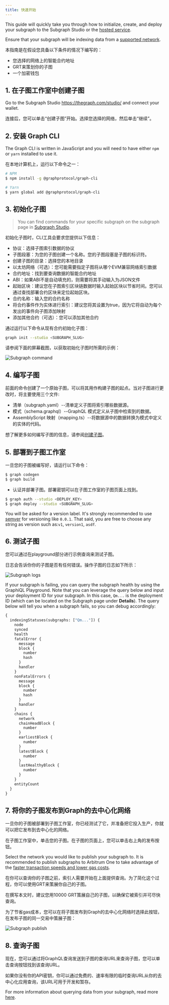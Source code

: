 ```yaml
---
title: 快速开始
---
```


This guide will quickly take you through how to initialize, create, and deploy your subgraph to the Subgraph Studio or the [hosted service](#hosted-service).

Ensure that your subgraph will be indexing data from a [supported network](/developing/supported-networks).

本指南是在假设您具备以下条件的情况下编写的：

-   您选择的网络上的智能合约地址
-   GRT来策划你的子图
-   一个加密钱包

## 1.  在子图工作室中创建子图

Go to the Subgraph Studio <https://thegraph.com/studio/> and connect your wallet.

连接后，您可以单击“创建子图”开始。选择您选择的网络，然后单击“继续”。

## 2.  安装 Graph CLI

The Graph CLI is written in JavaScript and you will need to have either `npm` or `yarn` installed to use it.

在本地计算机上，运行以下命令之一：

```sh
# NPM
$ npm install -g @graphprotocol/graph-cli

# Yarn
$ yarn global add @graphprotocol/graph-cli
```

## 3.  初始化子图

> You can find commands for your specific subgraph on the subgraph page in [Subgraph Studio](https://thegraph.com/studio/).

初始化子图时，CLI工具会要求您提供以下信息：

-   协议：选择子图索引数据的协议
-   子图段塞：为您的子图创建一个名称。您的子图段塞是子图的标识符。
-   创建子图的目录：选择您的本地目录
-   以太坊网络（可选）：您可能需要指定子图将从哪个EVM兼容网络索引数据
-   合约地址：找到要查询数据的智能合约地址
-   ABI：如果ABI不是自动填充的，则需要将其手动输入为JSON文件
-   起始区块：建议您在子图索引区块链数据时输入起始区块以节省时间。您可以通过查找部署合约区块来定位起始区块。
-   合约名称：输入您的合约名称
-   将合约事件作为实体进行索引：建议您将其设置为true，因为它将自动为每个发出的事件向子图添加映射
-   添加其他合约（可选）：您可以添加其他合约

通过运行以下命令从现有合约初始化子图：

```sh
graph init --studio <SUBGRAPH_SLUG>
```

请参阅下面的屏幕截图，以获取初始化子图时所需的示例：

![Subgraph command](/img/subgraph-init-example.png)

## 4.  编写子图

前面的命令创建了一个原始子图，可以将其用作构建子图的起点。当对子图进行更改时，将主要使用三个文件:

-   清单（subgraph.yaml）--清单定义子图将索引哪些数据源。
-   模式（schema.graphql）--GraphQL 模式定义从子图中检索到的数据。
-   AssemblyScript 映射（mapping.ts）--将数据源中的数据转换为模式中定义的实体的代码。

想了解更多如何编写子图的信息，请参阅[创建子图](/development/Creating-a-subgraph)。

## 5.  部署到子图工作室

一旦您的子图被编写好，请运行以下命令：

```sh
$ graph codegen
$ graph build
```

-   认证并部署子图。部署密钥可以在子图工作室的子图页面上找到。

```sh
$ graph auth --studio <DEPLOY_KEY>
$ graph deploy --studio <SUBGRAPH_SLUG>
```

You will be asked for a version label. It's strongly recommended to use [semver](https://semver.org/) for versioning like `0.0.1`. That said, you are free to choose any string as version such as:`v1`, `version1`, `asdf`.

## 6.  测试子图

您可以通过在playground部分进行示例查询来测试子图。

日志会告诉你你的子图是否有任何错误。操作子图的日志如下所示：

![Subgraph logs](/img/subgraph-logs-image.png)

If your subgraph is failing, you can query the subgraph health by using the GraphiQL Playground. Note that you can leverage the query below and input your deployment ID for your subgraph. In this case, `Qm...` is the deployment ID (which can be located on the Subgraph page under **Details**). The query below will tell you when a subgraph fails, so you can debug accordingly:

```graphql
{
  indexingStatuses(subgraphs: ["Qm..."]) {
    node
    synced
    health
    fatalError {
      message
      block {
        number
        hash
      }
      handler
    }
    nonFatalErrors {
      message
      block {
        number
        hash
      }
      handler
    }
    chains {
      network
      chainHeadBlock {
        number
      }
      earliestBlock {
        number
      }
      latestBlock {
        number
      }
      lastHealthyBlock {
        number
      }
    }
    entityCount
  }
}
```

## 7.  将你的子图发布到Graph的去中心化网络

一旦你的子图被部署到子图工作室，你已经测试了它，并准备把它投入生产，你就可以把它发布到去中心化的网络。

在子图工作室中，单击您的子图。在子图的页面上，您可以单击右上角的发布按钮。

Select the network you would like to publish your subgraph to. It is recommended to publish subgraphs to Arbitrum One to take advantage of the [faster transaction speeds and lower gas costs](/arbitrum/arbitrum-faq).

在你可以查询你的子图之前，索引人需要开始在上面提供查询。为了简化这个过程，你可以使用GRT来策展你自己的子图。

在撰写本文时，建议您用10000 GRT策展自己的子图，以确保它被索引并可尽快查询。

为了节省gas成本，您可以在将子图发布到Graph的去中心化网络时选择此按钮，在发布子图的同一交易中策展子图：

![Subgraph publish](/img/publish-and-signal-tx.png)

## 8.  查询子图

现在，您可以通过将GraphQL查询发送到子图的查询URL来查询子图，您可以单击查询按钮找到该查询URL。

如果你没有你的API密钥，你可以通过免费的、速率有限的临时查询URL从你的去中心化应用查询，该URL可用于开发和暂存。

For more information about querying data from your subgraph, read more [here](../querying/querying-the-graph/).
